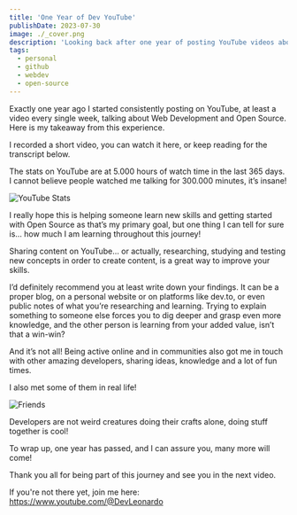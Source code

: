 ```yaml
---
title: 'One Year of Dev YouTube'
publishDate: 2023-07-30
image: ./_cover.png
description: 'Looking back after one year of posting YouTube videos about Web Development and Open Source'
tags:
  - personal
  - github
  - webdev
  - open-source
---
```



Exactly one year ago I started consistently posting on YouTube, at least a video every single week, talking about Web Development and Open Source. Here is my takeaway from this experience.

I recorded a short video, you can watch it here, or keep reading for the transcript below.

<YouTube id="sIB31lxkDsI" />

The stats on YouTube are at 5.000 hours of watch time in the last 365 days. I cannot believe people watched me talking for 300.000 minutes, it’s insane!


<Image src={stats} alt="YouTube Stats" />

I really hope this is helping someone learn new skills and getting started with Open Source as that’s my primary goal, but one thing I can tell for sure is… how much I am learning throughout this journey!

Sharing content on YouTube… or actually, researching, studying and testing new concepts in order to create content, is a great way to improve your skills.

I’d definitely recommend you at least write down your findings. It can be a proper blog, on a personal website or on platforms like dev.to, or even public notes of what you’re researching and learning. Trying to explain something to someone else forces you to dig deeper and grasp even more knowledge, and the other person is learning from your added value, isn’t that a win-win?

And it’s not all! Being active online and in communities also got me in touch with other amazing developers, sharing ideas, knowledge and a lot of fun times.

I also met some of them in real life!


<Image src={friends} alt="Friends" />

Developers are not weird creatures doing their crafts alone, doing stuff together is cool!

To wrap up, one year has passed, and I can assure you, many more will come!

Thank you all for being part of this journey and see you in the next video.

If you're not there yet, join me here: https://www.youtube.com/@DevLeonardo
